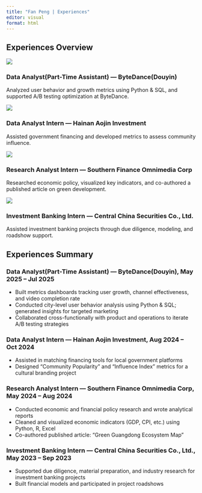 ```yaml
---
title: "Fan Peng | Experiences"
editor: visual
format: html
---
```


## Experiences Overview

:::::: skills-grid
::: skill-card
![](images/experience_icon/icon_4.jpg)

### Data Analyst(Part-Time Assistant) — ByteDance(Douyin)

Analyzed user behavior and growth metrics using Python & SQL, and supported A/B testing optimization at ByteDance.
:::

::: skill-card
![](images/experience_icon/icon_1.jpg)

### Data Analyst Intern — Hainan Aojin Investment

Assisted government financing and developed metrics to assess community influence.
:::

::: skill-card
![](images/experience_icon/icon_2.jpg)

### Research Analyst Intern — Southern Finance Omnimedia Corp

Researched economic policy, visualized key indicators, and co-authored a published article on green development.
:::

::: skill-card
![](images/experience_icon/icon_3.jpg)

### Investment Banking Intern — Central China Securities Co., Ltd.

Assisted investment banking projects through due diligence, modeling, and roadshow support.
:::
::::::

## Experiences Summary

:::: {.section-banner .internships-banner}
::: banner-text
### Data Analyst(Part-Time Assistant) — ByteDance(Douyin), May 2025 – Jul 2025  
- Built metrics dashboards tracking user growth, channel effectiveness, and video completion rate  
- Conducted city-level user behavior analysis using Python & SQL; generated insights for targeted marketing  
- Collaborated cross-functionally with product and operations to iterate A/B testing strategies 

### Data Analyst Intern — Hainan Aojin Investment, Aug 2024 – Oct 2024

-   Assisted in matching financing tools for local government platforms
-   Designed "Community Popularity" and "Influence Index" metrics for a cultural branding project

### Research Analyst Intern — Southern Finance Omnimedia Corp, May 2024 – Aug 2024

-   Conducted economic and financial policy research and wrote analytical reports
-   Cleaned and visualized economic indicators (GDP, CPI, etc.) using Python, R, Excel
-   Co-authored published article: "Green Guangdong Ecosystem Map"

### Investment Banking Intern — Central China Securities Co., Ltd., May 2023 – Sep 2023

-   Supported due diligence, material preparation, and industry research for investment banking projects
-   Built financial models and participated in project roadshows
:::
::::
